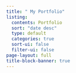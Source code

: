 ```yaml
---
title: " My Portfolio"
listing:
  contents: Portfolio
  sort: "date desc"
  type: default
  categories: true
  sort-ui: false
  filter-ui: false
page-layout: full
title-block-banner: true
---
```

